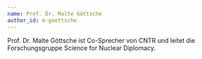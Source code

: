 ```yaml
---
name: Prof. Dr. Malte Göttsche
author_id: m-goettsche
---
```


Prof. Dr. Malte Göttsche ist Co-Sprecher von CNTR und leitet die Forschungsgruppe Science for Nuclear Diplomacy.